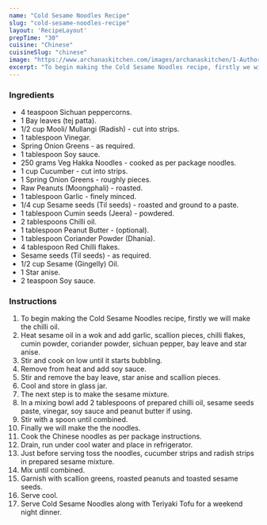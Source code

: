 ---
name: "Cold Sesame Noodles Recipe"
slug: "cold-sesame-noodles-recipe"
layout: 'RecipeLayout'
prepTime: "30"
cuisine: "Chinese"
cuisineSlug: "chinese"
image: "https://www.archanaskitchen.com/images/archanaskitchen/1-Author/Sapana_Behl/Cold_Sesame_Noodles.jpg"
excerpt: "To begin making the Cold Sesame Noodles recipe, firstly we will make the chilli oil"
---

### Ingredients

- 4 teaspoon Sichuan peppercorns.
- 1 Bay leaves (tej patta).
- 1/2 cup Mooli/ Mullangi (Radish) - cut into strips.
- 1 tablespoon Vinegar.
- Spring Onion Greens - as required.
- 1 tablespoon Soy sauce.
- 250 grams Veg Hakka Noodles - cooked as per package noodles.
- 1 cup Cucumber - cut into strips.
- 1 Spring Onion Greens - roughly pieces.
- Raw Peanuts (Moongphali) - roasted.
- 1 tablespoon Garlic - finely minced.
- 1/4 cup Sesame seeds (Til seeds) - roasted and ground to a paste.
- 1 tablespoon Cumin seeds (Jeera) - powdered.
- 2 tablespoons Chilli oil.
- 1 tablespoon Peanut Butter - (optional).
- 1 tablespoon Coriander Powder (Dhania).
- 4 tablespoon Red Chilli flakes.
- Sesame seeds (Til seeds) - as required.
- 1/2 cup Sesame (Gingelly) Oil.
- 1 Star anise.
- 2 teaspoon Soy sauce.

### Instructions

1. To begin making the Cold Sesame Noodles recipe, firstly we will make the chilli oil.
1. Heat sesame oil in a wok and add garlic, scallion pieces, chilli flakes, cumin powder, coriander powder, sichuan pepper, bay leave and star anise.
1. Stir and cook on low until it starts bubbling.
1. Remove from heat and add soy sauce.
1. Stir and remove the bay leave, star anise and scallion pieces.
1. Cool and store in glass jar.
1. The next step is to make the sesame mixture.
1. In a mixing bowl add 2 tablespoons of prepared chilli oil, sesame seeds paste, vinegar, soy sauce and peanut butter if using.
1. Stir with a spoon until combined.
1. Finally we will make the the noodles.
1. Cook the Chinese noodles as per package instructions.
1. Drain, run under cool water and place in refrigerator.
1. Just before serving toss the noodles, cucumber strips and radish strips in prepared sesame mixture.
1. Mix until combined.
1. Garnish with scallion greens, roasted peanuts and toasted sesame seeds.
1. Serve cool.
1. Serve Cold Sesame Noodles along with Teriyaki Tofu for a weekend night dinner.
